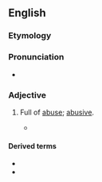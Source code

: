 ==English==

===Etymology===
{{suffix|en|abuse|ful|pos=adjective}}

===Pronunciation===
{{IPA|en|/əˈbjusfʊl/}}
* {{audio|en|LL-Q1860 (eng)-Vealhurl-abuseful.wav|Audio (UK)}}

===Adjective===
{{en-adj}}

# {{lb|en|rare}} Full of [[abuse]]; [[abusive]].
#: {{ant|en|abuseless}}
#* {{quote-book|en|title=The genuine remains of that learned prelate Dr. Thomas Barlow|year=1693|author=Thomas Barlow|passage=He scurrilously reviles the King and Parliament by the '''abuseful''' names of Hereticks and Schiamaticks}}

====Derived terms====
* {{l|en|abusefully}}
* {{l|en|abusefulness}}